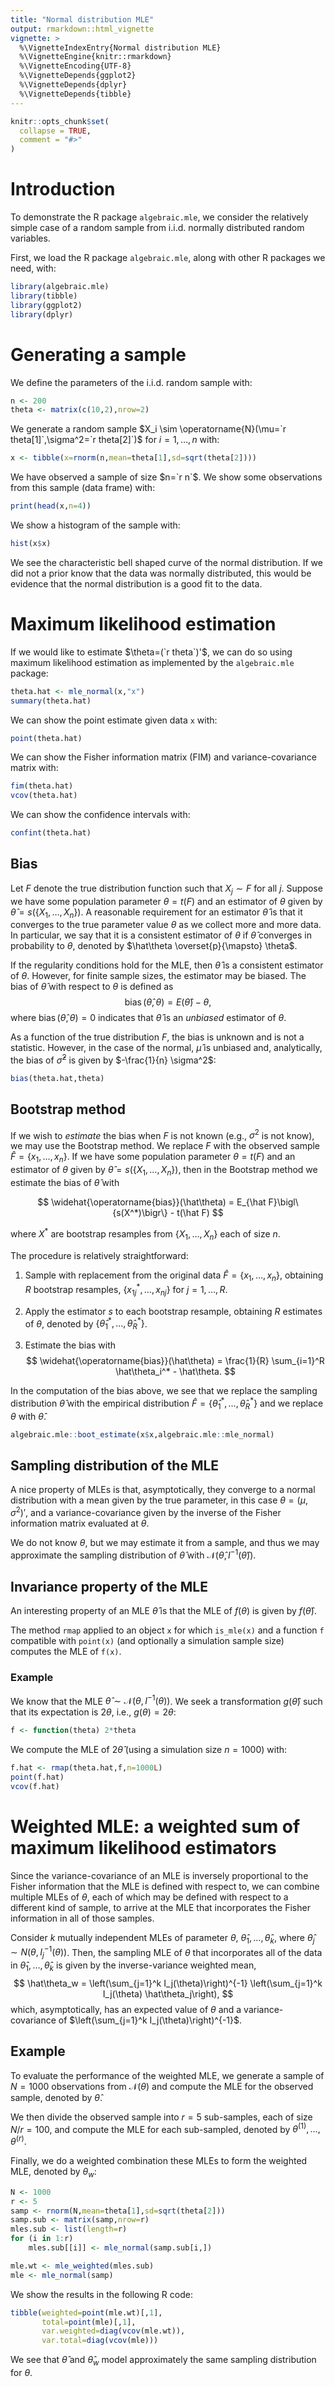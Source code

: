 ```yaml
---
title: "Normal distribution MLE"
output: rmarkdown::html_vignette
vignette: >
  %\VignetteIndexEntry{Normal distribution MLE}
  %\VignetteEngine{knitr::rmarkdown}
  %\VignetteEncoding{UTF-8}
  %\VignetteDepends{ggplot2}
  %\VignetteDepends{dplyr}
  %\VignetteDepends{tibble}
---
```


```r
knitr::opts_chunk$set(
  collapse = TRUE,
  comment = "#>"
)
```

# Introduction
To demonstrate the R package `algebraic.mle`, we consider the relatively
simple case of a random sample from i.i.d. normally distributed random
variables.

First, we load the R package `algebraic.mle`, along with other R packages we
need, with:

```r
library(algebraic.mle)
library(tibble)
library(ggplot2)
library(dplyr)
```

# Generating a sample

We define the parameters of the i.i.d. random sample with:
```r
n <- 200
theta <- matrix(c(10,2),nrow=2)
```

We generate a random sample $X_i \sim \operatorname{N}(\mu=`r theta[1]`,\sigma^2=`r theta[2]`)$ for
$i=1,\ldots,n$ with:
```r
x <- tibble(x=rnorm(n,mean=theta[1],sd=sqrt(theta[2])))
```

We have observed a sample of size $n=`r n`$.
We show some observations from this sample (data frame) with:
```r
print(head(x,n=4))
```

We show a histogram of the sample with:
```r
hist(x$x)
```

We see the characteristic bell shaped curve of the normal distribution.
If we did not a prior know that the data was normally distributed, this would
be evidence that the normal distribution is a good fit to the data.

# Maximum likelihood estimation
If we would like to estimate $\theta=(`r theta`)'$, we can do so using maximum likelihood
estimation as implemented by the `algebraic.mle` package:
```r
theta.hat <- mle_normal(x,"x")
summary(theta.hat)
```

We can show the point estimate given data `x` with:
```r
point(theta.hat)
```

We can show the Fisher information matrix (FIM) and variance-covariance matrix
with:
```r
fim(theta.hat)
vcov(theta.hat)
```

We can show the confidence intervals with:
```r
confint(theta.hat)
```

## Bias
Let $F$ denote the true distribution function such that $X_j \sim F$ for all
$j$.
Suppose we have some population parameter $\theta = t(F)$
and an estimator of $\theta$ given by $\hat\theta = s(\{X_1,\ldots,X_n\})$.
A reasonable requirement for an estimator $\hat\theta$ is that it converges to
the true parameter value $\theta$ as we collect more and more data.
In particular, we say that it is a consistent estimator of $\theta$ if
$\hat\theta$ converges in probability to $\theta$, denoted by
$\hat\theta \overset{p}{\mapsto} \theta$.

If the regularity conditions hold for the MLE, then $\hat\theta$ is
a consistent estimator of $\theta$. However, for finite sample sizes, the
estimator may be biased.
The bias of $\hat\theta$ with respect to $\theta$ is defined as
$$
    \operatorname{bias}(\hat\theta,\theta) = E(\hat\theta) - \theta,
$$
where $\operatorname{bias}(\hat\theta,\theta) = 0$ indicates that $\hat\theta$
is an *unbiased* estimator of $\theta$.

As a function of the true distribution $F$, the bias is unknown and is not a
statistic.
However, in the case of the normal, $\hat\mu$ is unbiased and, analytically, the
bias of $\hat\sigma^2$ is given by $-\frac{1}{n} \sigma^2$:
```r
bias(theta.hat,theta)
```

## Bootstrap method
If we wish to *estimate* the bias when $F$ is not known (e.g., $\sigma^2$ is not
know), we may use the Bootstrap method.
We replace $F$ with the observed sample $\hat{F} = \{x_1,\ldots,x_n\}$.
If we have some population parameter $\theta = t(F)$
and an estimator of $\theta$ given by $\hat\theta = s(\{X_1,\ldots,X_n\})$, then
in the Bootstrap method we estimate the bias of $\hat\theta$ with

$$
\widehat{\operatorname{bias}}(\hat\theta) = E_{\hat F}\bigl\{s(X^*)\bigr\} - t(\hat F)
$$

where $X^*$ are bootstrap resamples from $\{X_1,\ldots,X_n\}$ each of
size $n$.

The procedure is relatively straightforward:

1. Sample with replacement from the original data $\hat{F} = \{x_1,\ldots,x_n\}$, obtaining
$R$ bootstrap resamples, $\{x_{1 j}^*,\ldots,x_{n j}\}$ for $j=1,\ldots,R$.

2. Apply the estimator $s$ to each bootstrap resample, obtaining $R$ estimates of
$\theta$, denoted by $\{\hat\theta_1^*,\ldots,\hat\theta_R^*\}$.

3. Estimate the bias with
$$
\widehat{\operatorname{bias}}(\hat\theta) =
    \frac{1}{R} \sum_{i=1}^R \hat\theta_i^* - \hat\theta.
$$

In the computation of the bias above, we see that we replace the sampling
distribution $\hat\theta$ with the empirical distribution
$\hat{F} = \{\hat\theta_1^*,\ldots,\hat\theta_R^*\}$ and we replace $\theta$ with
$\hat\theta$.


```r
algebraic.mle::boot_estimate(x$x,algebraic.mle::mle_normal)
```


## Sampling distribution of the MLE
A nice property of MLEs is that, asymptotically, they converge to
a normal distribution with a mean given by the true parameter, in this case
$\theta = (\mu,\sigma^2)'$, and a variance-covariance given by the inverse of the Fisher
information matrix evaluated at $\theta$.

We do not know $\theta$, but we may estimate it from a sample, and thus
we may approximate the sampling distribution of $\hat\theta$ with
$\mathcal{N}(\hat\theta,I^{-1}(\hat\theta))$.

## Invariance property of the MLE

An interesting property of an MLE $\hat\theta$ is that the MLE of $f(\theta)$
is given by $f(\hat\theta)$.

The method `rmap` applied to an object `x` for which `is_mle(x)` and a
function `f` compatible with `point(x)` (and optionally a simulation
sample size) computes the MLE of `f(x)`.

### Example
We know that the MLE $\hat\theta \sim \mathcal{N}(\theta,I^{-1}(\theta))$.
We seek a transformation $g(\hat\theta)$ such that its expectation is
$2 \theta$, i.e., $g(\theta) = 2\theta$:
```r
f <- function(theta) 2*theta
```

We compute the MLE of $2 \hat\theta$ (using a simulation size $n=1000$) with:
```r
f.hat <- rmap(theta.hat,f,n=1000L)
point(f.hat)
vcov(f.hat)
```

# Weighted MLE: a weighted sum of maximum likelihood estimators

Since the variance-covariance of an MLE is inversely proportional to the
Fisher information that the MLE is defined with respect to, we can combine
multiple MLEs of $\theta$, each of which may be defined with respect to a
different kind of sample, to arrive at the MLE that incorporates the Fisher
information in all of those samples.

Consider $k$ mutually independent MLEs of parameter $\theta$,
$\hat\theta_1,\ldots,\hat\theta_k$, where $\hat\theta_j \sim N(\theta,I_j^{-1}(\theta))$.
Then, the sampling MLE of $\theta$ that incorporates all of the data in
$\hat\theta_1,\ldots,\hat\theta_k$ is given by the inverse-variance
weighted mean,
$$
    \hat\theta_w = \left(\sum_{j=1}^k I_j(\theta)\right)^{-1} \left(\sum_{j=1}^k I_j(\theta) \hat\theta_j\right),
$$
which, asymptotically, has an expected value of $\theta$ and a variance-covariance
of $\left(\sum_{j=1}^k I_j(\theta)\right)^{-1}$.

## Example
To evaluate the performance of the weighted MLE, we generate a sample of
$N=1000$ observations from $\mathcal{N}(\theta)$ and compute the MLE
for the observed sample, denoted by $\hat\theta$.

We then divide the observed sample into $r=5$ sub-samples, each of size
$N/r=100$, and compute the MLE for each sub-sampled, denoted by
$\theta^{(1)},\ldots,\theta^{(r)}$.

Finally, we do a weighted combination these MLEs to form the weighted MLE,
denoted by $\theta_w$:
```r
N <- 1000
r <- 5
samp <- rnorm(N,mean=theta[1],sd=sqrt(theta[2]))
samp.sub <- matrix(samp,nrow=r)
mles.sub <- list(length=r)
for (i in 1:r)
    mles.sub[[i]] <- mle_normal(samp.sub[i,])

mle.wt <- mle_weighted(mles.sub)
mle <- mle_normal(samp)
```

We show the results in the following R code:
```r
tibble(weighted=point(mle.wt)[,1],
       total=point(mle)[,1],
       var.weighted=diag(vcov(mle.wt)),
       var.total=diag(vcov(mle)))
```

We see that $\hat\theta$ and $\hat\theta_w$ model approximately the same sampling
distribution for $\theta$.
